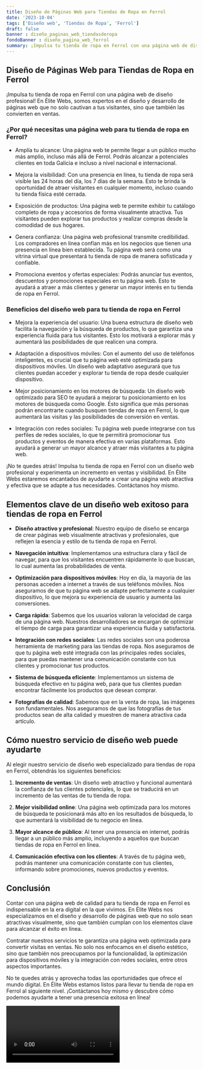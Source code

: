 ```yaml
---
title: Diseño de Páginas Web para Tiendas de Ropa en Ferrol
date: '2023-10-04'
tags: ['Diseño web', 'Tiendas de Ropa', 'Ferrol']
draft: false
banner : diseño_paginas_web_tiendasderopa
fondoBanner : diseño_pagina_web_ferrol
summary: ¡Impulsa tu tienda de ropa en Ferrol con una página web de diseño profesional! En Élite Webs, somos expertos en el diseño y desarrollo de páginas web que no solo cautivan a tus visitantes, sino que también las convierten en ventas.
---
```


## Diseño de Páginas Web para Tiendas de Ropa en Ferrol

¡Impulsa tu tienda de ropa en Ferrol con una página web de diseño profesional! En Élite Webs, somos expertos en el diseño y desarrollo de páginas web que no solo cautivan a tus visitantes, sino que también las convierten en ventas.

### ¿Por qué necesitas una página web para tu tienda de ropa en Ferrol?

- Amplía tu alcance: Una página web te permite llegar a un público mucho más amplio, incluso más allá de Ferrol. Podrás alcanzar a potenciales clientes en toda Galicia e incluso a nivel nacional e internacional.

- Mejora la visibilidad: Con una presencia en línea, tu tienda de ropa será visible las 24 horas del día, los 7 días de la semana. Esto te brinda la oportunidad de atraer visitantes en cualquier momento, incluso cuando tu tienda física esté cerrada.

- Exposición de productos: Una página web te permite exhibir tu catálogo completo de ropa y accesorios de forma visualmente atractiva. Tus visitantes pueden explorar tus productos y realizar compras desde la comodidad de sus hogares.

- Genera confianza: Una página web profesional transmite credibilidad. Los compradores en línea confían más en los negocios que tienen una presencia en línea bien establecida. Tu página web será como una vitrina virtual que presentará tu tienda de ropa de manera sofisticada y confiable.

- Promociona eventos y ofertas especiales: Podrás anunciar tus eventos, descuentos y promociones especiales en tu página web. Esto te ayudará a atraer a más clientes y generar un mayor interés en tu tienda de ropa en Ferrol.

### Beneficios del diseño web para tu tienda de ropa en Ferrol

- Mejora la experiencia del usuario: Una buena estructura de diseño web facilita la navegación y la búsqueda de productos, lo que garantiza una experiencia fluida para tus visitantes. Esto los motivará a explorar más y aumentará las posibilidades de que realicen una compra.

- Adaptación a dispositivos móviles: Con el aumento del uso de teléfonos inteligentes, es crucial que tu página web esté optimizada para dispositivos móviles. Un diseño web adaptativo asegurará que tus clientes puedan acceder y explorar tu tienda de ropa desde cualquier dispositivo.

- Mejor posicionamiento en los motores de búsqueda: Un diseño web optimizado para SEO te ayudará a mejorar tu posicionamiento en los motores de búsqueda como Google. Esto significa que más personas podrán encontrarte cuando busquen tiendas de ropa en Ferrol, lo que aumentará las visitas y las posibilidades de conversión en ventas.

- Integración con redes sociales: Tu página web puede integrarse con tus perfiles de redes sociales, lo que te permitirá promocionar tus productos y eventos de manera efectiva en varias plataformas. Esto ayudará a generar un mayor alcance y atraer más visitantes a tu página web.

¡No te quedes atrás! Impulsa tu tienda de ropa en Ferrol con un diseño web profesional y experimenta un incremento en ventas y visibilidad. En Élite Webs estaremos encantados de ayudarte a crear una página web atractiva y efectiva que se adapte a tus necesidades. Contáctanos hoy mismo.

<GifSeo />

<Cta />

## Elementos clave de un diseño web exitoso para tiendas de ropa en Ferrol

- **Diseño atractivo y profesional**: Nuestro equipo de diseño se encarga de crear páginas web visualmente atractivas y profesionales, que reflejen la esencia y estilo de tu tienda de ropa en Ferrol. 

- **Navegación intuitiva**: Implementamos una estructura clara y fácil de navegar, para que los visitantes encuentren rápidamente lo que buscan, lo cual aumenta las probabilidades de venta.

- **Optimización para dispositivos móviles**: Hoy en día, la mayoría de las personas acceden a internet a través de sus teléfonos móviles. Nos aseguramos de que tu página web se adapte perfectamente a cualquier dispositivo, lo que mejora su experiencia de usuario y aumenta las conversiones.

- **Carga rápida**: Sabemos que los usuarios valoran la velocidad de carga de una página web. Nuestros desarrolladores se encargan de optimizar el tiempo de carga para garantizar una experiencia fluida y satisfactoria.

- **Integración con redes sociales**: Las redes sociales son una poderosa herramienta de marketing para las tiendas de ropa. Nos aseguramos de que tu página web esté integrada con las principales redes sociales, para que puedas mantener una comunicación constante con tus clientes y promocionar tus productos.

- **Sistema de búsqueda eficiente**: Implementamos un sistema de búsqueda efectivo en tu página web, para que tus clientes puedan encontrar fácilmente los productos que desean comprar.

- **Fotografías de calidad**: Sabemos que en la venta de ropa, las imágenes son fundamentales. Nos aseguramos de que las fotografías de tus productos sean de alta calidad y muestren de manera atractiva cada artículo.

## Cómo nuestro servicio de diseño web puede ayudarte

Al elegir nuestro servicio de diseño web especializado para tiendas de ropa en Ferrol, obtendrás los siguientes beneficios:

1. **Incremento de ventas**: Un diseño web atractivo y funcional aumentará la confianza de tus clientes potenciales, lo que se traducirá en un incremento de las ventas de tu tienda de ropa.

2. **Mejor visibilidad online**: Una página web optimizada para los motores de búsqueda te posicionará más alto en los resultados de búsqueda, lo que aumentará la visibilidad de tu negocio en línea.

3. **Mayor alcance de público**: Al tener una presencia en internet, podrás llegar a un público más amplio, incluyendo a aquellos que buscan tiendas de ropa en Ferrol en línea.

4. **Comunicación efectiva con los clientes**: A través de tu página web, podrás mantener una comunicación constante con tus clientes, informando sobre promociones, nuevos productos y eventos.

## Conclusión

Contar con una página web de calidad para tu tienda de ropa en Ferrol es indispensable en la era digital en la que vivimos. En Élite Webs nos especializamos en el diseño y desarrollo de páginas web que no solo sean atractivas visualmente, sino que también cumplan con los elementos clave para alcanzar el éxito en línea.

Contratar nuestros servicios te garantiza una página web optimizada para convertir visitas en ventas. No solo nos enfocamos en el diseño estético, sino que también nos preocupamos por la funcionalidad, la optimización para dispositivos móviles y la integración con redes sociales, entre otros aspectos importantes.

No te quedes atrás y aprovecha todas las oportunidades que ofrece el mundo digital. En Élite Webs estamos listos para llevar tu tienda de ropa en Ferrol al siguiente nivel. ¡Contáctanos hoy mismo y descubre cómo podemos ayudarte a tener una presencia exitosa en línea!

<Video />

<CtaBot job='Tiendas de Ropa' city='Ferrol'/>

<Gmaps query='Ferrol+españa+maps' />